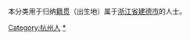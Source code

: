 {{Catnav|頁面分類|各種主題的頁面分類|依中国各省来作的分类|各地中国人|浙江人|杭州人}}
{{Catnav|頁面分類|人物|各國人物|中国人|各地中国人|浙江人|杭州人}}

本分类用于归纳[[籍贯|籍贯]]（出生地）属于[[浙江省|浙江省]][[建德市|建德市]]的人士。

[[Category:杭州人|Category:杭州人]]
[[Category:建德市|*]]